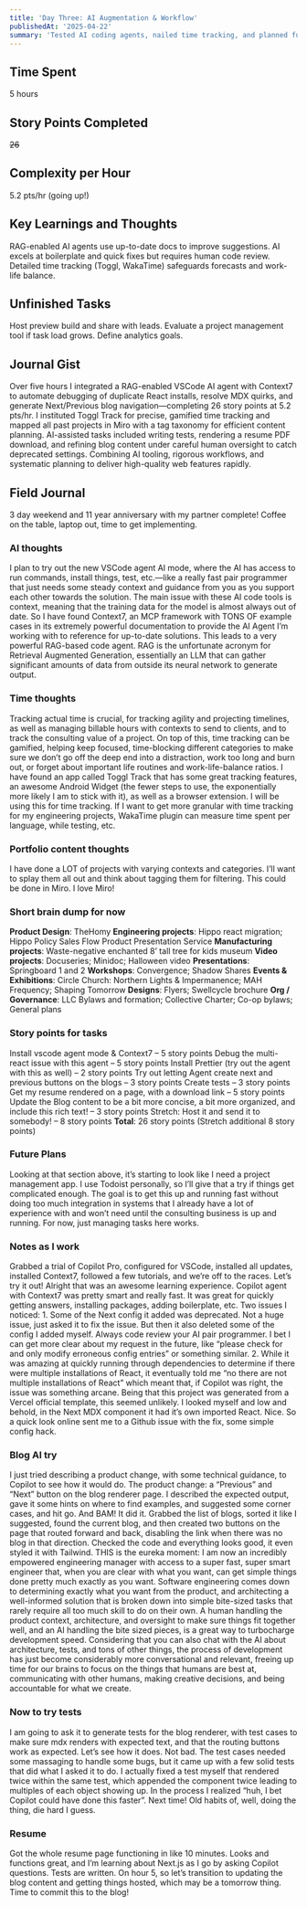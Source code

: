 ```yaml
---
title: 'Day Three: AI Augmentation & Workflow'
publishedAt: '2025-04-22'
summary: 'Tested AI coding agents, nailed time tracking, and planned future content with clear story points.'
---
```


## Time Spent

5 hours

## Story Points Completed

~~26~~

## Complexity per Hour

5.2 pts/hr (going up!)

## Key Learnings and Thoughts

RAG-enabled AI agents use up-to-date docs to improve suggestions.
AI excels at boilerplate and quick fixes but requires human code review.
Detailed time tracking (Toggl, WakaTime) safeguards forecasts and work-life balance.

## Unfinished Tasks

Host preview build and share with leads.
Evaluate a project management tool if task load grows.
Define analytics goals.

## Journal Gist

Over five hours I integrated a RAG-enabled VSCode AI agent with Context7 to automate debugging of duplicate React installs, resolve MDX quirks, and generate Next/Previous blog navigation—completing 26 story points at 5.2 pts/hr. I instituted Toggl Track for precise, gamified time tracking and mapped all past projects in Miro with a tag taxonomy for efficient content planning. AI-assisted tasks included writing tests, rendering a resume PDF download, and refining blog content under careful human oversight to catch deprecated settings. Combining AI tooling, rigorous workflows, and systematic planning to deliver high-quality web features rapidly.

## Field Journal

3 day weekend and 11 year anniversary with my partner complete! Coffee on the table, laptop out, time to get implementing.
### **AI thoughts**
I plan to try out the new VSCode agent AI mode, where the AI has access to run commands, install things, test, etc.—like a really fast pair programmer that just needs some steady context and guidance from you as you support each other towards the solution.
The main issue with these AI code tools is context, meaning that the training data for the model is almost always out of date. So I have found Context7, an MCP framework with TONS OF example cases in its extremely powerful documentation to provide the AI Agent I’m working with to reference for up-to-date solutions. This leads to a very powerful RAG-based code agent. RAG is the unfortunate acronym for Retrieval Augmented Generation, essentially an LLM that can gather significant amounts of data from outside its neural network to generate output.
### **Time thoughts**
Tracking actual time is crucial, for tracking agility and projecting timelines, as well as managing billable hours with contexts to send to clients, and to track the consulting value of a project.
On top of this, time tracking can be gamified, helping keep focused, time-blocking different categories to make sure we don’t go off the deep end into a distraction, work too long and burn out, or forget about important life routines and work-life-balance ratios.
I have found an app called Toggl Track that has some great tracking features, an awesome Android Widget (the fewer steps to use, the exponentially more likely I am to stick with it), as well as a browser extension. I will be using this for time tracking.
If I want to get more granular with time tracking for my engineering projects, WakaTime plugin can measure time spent per language, while testing, etc.
### **Portfolio content thoughts**
I have done a LOT of projects with varying contexts and categories. I’ll want to splay them all out and think about tagging them for filtering. This could be done in Miro. I love Miro!
### **Short brain dump for now**
**Product Design**: TheHomy
**Engineering projects**: Hippo react migration; Hippo Policy Sales Flow Product Presentation Service
**Manufacturing projects**: Waste-negative enchanted 8’ tall tree for kids museum
**Video projects**: Docuseries; Minidoc; Halloween video
**Presentations**: Springboard 1 and 2
**Workshops**: Convergence; Shadow Shares
**Events & Exhibitions**: Circle Church: Northern Lights & Impermanence; MAH Frequency; Shaping Tomorrow
**Designs**: Flyers; Swellcycle brochure
**Org / Governance**: LLC Bylaws and formation; Collective Charter; Co-op bylaws; General plans
### **Story points for tasks**
Install vscode agent mode & Context7 – 5 story points
Debug the multi-react issue with this agent – 5 story points
Install Prettier (try out the agent with this as well) – 2 story points
Try out letting Agent create next and previous buttons on the blogs – 3 story points
Create tests – 3 story points
Get my resume rendered on a page, with a download link – 5 story points
Update the Blog content to be a bit more concise, a bit more organized, and include this rich text! – 3 story points
Stretch: Host it and send it to somebody! – 8 story points
**Total**: 26 story points (Stretch additional 8 story points)
### **Future Plans**
Looking at that section above, it’s starting to look like I need a project management app. I use Todoist personally, so I’ll give that a try if things get complicated enough. The goal is to get this up and running fast without doing too much integration in systems that I already have a lot of experience with and won’t need until the consulting business is up and running. For now, just managing tasks here works.
### **Notes as I work**
Grabbed a trial of Copilot Pro, configured for VSCode, installed all updates, installed Context7, followed a few tutorials, and we’re off to the races.
Let’s try it out!
Alright that was an awesome learning experience.
Copilot agent with Context7 was pretty smart and really fast. It was great for quickly getting answers, installing packages, adding boilerplate, etc.
Two issues I noticed:
    1. Some of the Next config it added was deprecated. Not a huge issue, just asked it to fix the issue. But then it also deleted some of the config I added myself. Always code review your AI pair programmer. I bet I can get more clear about my request in the future, like “please check for and only modify erroneous config entries” or something similar.
    2. While it was amazing at quickly running through dependencies to determine if there were multiple installations of React, it eventually told me “no there are not multiple installations of React” which meant that, if Copilot was right, the issue was something arcane. Being that this project was generated from a Vercel official template, this seemed unlikely. I looked myself and low and behold, in the Next MDX component it had it’s own imported React. Nice. So a quick look online sent me to a Github issue with the fix, some simple config hack.
### **Blog AI try**
I just tried describing a product change, with some technical guidance, to Copilot to see how it would do. The product change: a “Previous” and “Next” button on the blog renderer page. I described the expected output, gave it some hints on where to find examples, and suggested some corner cases, and hit go. And BAM! It did it. Grabbed the list of blogs, sorted it like I suggested, found the current blog, and then created two buttons on the page that routed forward and back, disabling the link when there was no blog in that direction.
Checked the code and everything looks good, it even styled it with Tailwind.
THIS is the eureka moment: I am now an incredibly empowered engineering manager with access to a super fast, super smart engineer that, when you are clear with what you want, can get simple things done pretty much exactly as you want.
Software engineering comes down to determining exactly what you want from the product, and architecting a well-informed solution that is broken down into simple bite-sized tasks that rarely require all too much skill to do on their own. A human handling the product context, architecture, and oversight to make sure things fit together well, and an AI handling the bite sized pieces, is a great way to turbocharge development speed. Considering that you can also chat with the AI about architecture, tests, and tons of other things, the process of development has just become considerably more conversational and relevant, freeing up time for our brains to focus on the things that humans are best at, communicating with other humans, making creative decisions, and being accountable for what we create.
### **Now to try tests**
I am going to ask it to generate tests for the blog renderer, with test cases to make sure mdx renders with expected text, and that the routing buttons work as expected. Let’s see how it does.
Not bad. The test cases needed some massaging to handle some bugs, but it came up with a few solid tests that did what I asked it to do. I actually fixed a test myself that rendered twice within the same test, which appended the component twice leading to multiples of each object showing up. In the process I realized “huh, I bet Copilot could have done this faster”. Next time! Old habits of, well, doing the thing, die hard I guess.
### **Resume**
Got the whole resume page functioning in like 10 minutes. Looks and functions great, and I’m learning about Next.js as I go by asking Copilot questions. Tests are written. On hour 5, so let’s transition to updating the blog content and getting things hosted, which may be a tomorrow thing.
Time to commit this to the blog!
